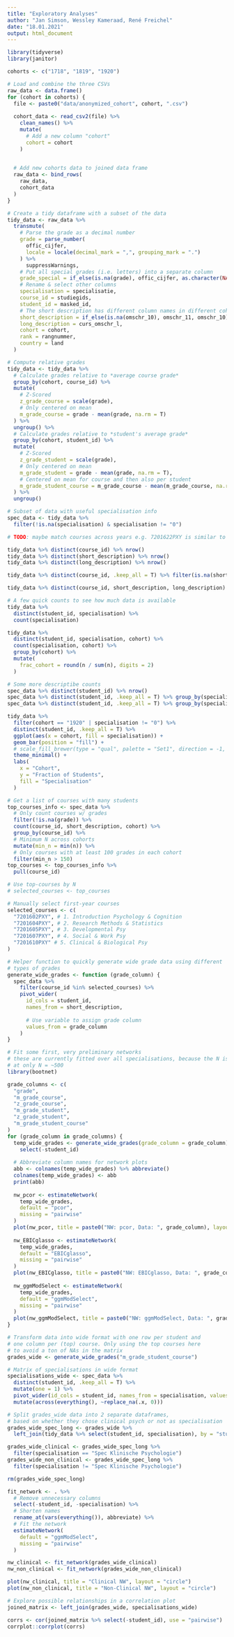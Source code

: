 ```yaml
---
title: "Exploratory Analyses"
author: "Jan Simson, Wessley Kameraad, René Freichel"
date: "18.01.2021"
output: html_document
---
```


```r
library(tidyverse)
library(janitor)

cohorts <- c("1718", "1819", "1920")

# Load and combine the three CSVs
raw_data <- data.frame()
for (cohort in cohorts) {
  file <- paste0("data/anonymized_cohort", cohort, ".csv")
  
  cohort_data <- read_csv2(file) %>%
    clean_names() %>% 
    mutate(
      # Add a new column "cohort"
      cohort = cohort
    )

  
  # Add new cohorts data to joined data frame
  raw_data <- bind_rows(
    raw_data,
    cohort_data
  )
}
```

```r
# Create a tidy dataframe with a subset of the data
tidy_data <- raw_data %>% 
  transmute(
    # Parse the grade as a decimal number
    grade = parse_number(
      offic_cijfer,
      locale = locale(decimal_mark = ",", grouping_mark = ".")
    ) %>%
      suppressWarnings,
    # Put all special grades (i.e. letters) into a separate column
    grade_special = if_else(is.na(grade), offic_cijfer, as.character(NA)),
    # Rename & select other columns
    specialisation = specialisatie,
    course_id = studiegids,
    student_id = masked_id,
    # The short description has different column names in different cohorts
    short_description = if_else(is.na(omschr_10), omschr_11, omschr_10),
    long_description = curs_omschr_l,
    cohort = cohort,
    rank = rangnummer,
    country = land
  )

# Compute relative grades
tidy_data <- tidy_data %>%
  # Calculate grades relative to *average course grade*
  group_by(cohort, course_id) %>% 
  mutate(
    # Z-Scored
    z_grade_course = scale(grade),
    # Only centered on mean
    m_grade_course = grade - mean(grade, na.rm = T)
  ) %>% 
  ungroup() %>% 
  # Calculate grades relative to *student's average grade*
  group_by(cohort, student_id) %>% 
  mutate(
    # Z-Scored
    z_grade_student = scale(grade),
    # Only centered on mean
    m_grade_student = grade - mean(grade, na.rm = T),
    # Centered on mean for course and then also per student
    m_grade_student_course = m_grade_course - mean(m_grade_course, na.rm = T)
  ) %>% 
  ungroup()

# Subset of data with useful specialisation info
spec_data <- tidy_data %>% 
  filter(!is.na(specialisation) & specialisation != "0")

# TODO: maybe match courses across years e.g. 7201622PXY is similar to 7201610PXY
```

```r
tidy_data %>% distinct(course_id) %>% nrow()
tidy_data %>% distinct(short_description) %>% nrow()
tidy_data %>% distinct(long_description) %>% nrow()

tidy_data %>% distinct(course_id, .keep_all = T) %>% filter(is.na(short_description)) %>% nrow()

tidy_data %>% distinct(course_id, short_description, long_description)
```


```r
# A few quick counts to see how much data is available
tidy_data %>%
  distinct(student_id, specialisation) %>% 
  count(specialisation)

tidy_data %>%
  distinct(student_id, specialisation, cohort) %>% 
  count(specialisation, cohort) %>% 
  group_by(cohort) %>%
  mutate(
    frac_cohort = round(n / sum(n), digits = 2)
  )

# Some more descriptibe counts
spec_data %>% distinct(student_id) %>% nrow()
spec_data %>% distinct(student_id, .keep_all = T) %>% group_by(specialisation) %>% count()
spec_data %>% distinct(student_id, .keep_all = T) %>% group_by(specialisation, cohort) %>% count()

tidy_data %>% 
  filter(cohort == "1920" | specialisation != "0") %>%
  distinct(student_id, .keep_all = T) %>% 
  ggplot(aes(x = cohort, fill = specialisation)) +
  geom_bar(position = "fill") +
  # scale_fill_brewer(type = "qual", palette = "Set1", direction = -1, na.value = "grey") +
  theme_minimal() +
  labs(
    x = "Cohort",
    y = "Fraction of Students",
    fill = "Specialisation"
  )
```


```r
# Get a list of courses with many students
top_courses_info <- spec_data %>%
  # Only count courses w/ grades
  filter(!is.na(grade)) %>% 
  count(course_id, short_description, cohort) %>% 
  group_by(course_id) %>% 
  # Minimum N across cohorts
  mutate(min_n = min(n)) %>% 
  # Only courses with at least 100 grades in each cohort
  filter(min_n > 150)
top_courses <- top_courses_info %>%
  pull(course_id)

# Use top-courses by N
# selected_courses <- top_courses

# Manually select first-year courses
selected_courses <- c(
  "7201602PXY", # 1. Introduction Psychology & Cognition
  "7201604PXY", # 2. Research Methods & Statistics
  "7201605PXY", # 3. Developmental Psy
  "7201607PXY", # 4. Social & Work Psy
  "7201610PXY" # 5. Clinical & Biological Psy
)
```


```r
# Helper function to quickly generate wide grade data using different
# types of grades
generate_wide_grades <- function (grade_column) {
  spec_data %>%
    filter(course_id %in% selected_courses) %>% 
    pivot_wider(
      id_cols = student_id,
      names_from = short_description,
      
      # Use variable to assign grade column
      values_from = grade_column
    )
}
```

```r
# Fit some first, very preliminary networks
# these are currently fitted over all specialisations, because the N is so small
# at only N = ~500
library(bootnet)

grade_columns <- c(
  "grade", 
  "m_grade_course", 
  "z_grade_course", 
  "m_grade_student", 
  "z_grade_student", 
  "m_grade_student_course"
)
for (grade_column in grade_columns) {
  temp_wide_grades <- generate_wide_grades(grade_column = grade_column) %>% 
    select(-student_id)
  
  # Abbreviate column names for network plots
  abb <- colnames(temp_wide_grades) %>% abbreviate()
  colnames(temp_wide_grades) <- abb
  print(abb)
  
  nw_pcor <- estimateNetwork(
    temp_wide_grades,
    default = "pcor",
    missing = "pairwise"
  )
  plot(nw_pcor, title = paste0("NW: pcor, Data: ", grade_column), layout = "circle")
  
  nw_EBICglasso <- estimateNetwork(
    temp_wide_grades,
    default = "EBICglasso",
    missing = "pairwise"
  )
  plot(nw_EBICglasso, title = paste0("NW: EBICglasso, Data: ", grade_column), layout = "circle")
  
  nw_ggmModSelect <- estimateNetwork(
    temp_wide_grades,
    default = "ggmModSelect",
    missing = "pairwise"
  )
  plot(nw_ggmModSelect, title = paste0("NW: ggmModSelect, Data: ", grade_column), layout = "circle")
}

```

```r
# Transform data into wide format with one row per student and
# one column per (top) course. Only using the top courses here
# to avoid a ton of NAs in the matrix
grades_wide <- generate_wide_grades("m_grade_student_course")

# Matrix of specialisations in wide format
specialisations_wide <- spec_data %>% 
  distinct(student_id, .keep_all = T) %>% 
  mutate(one = 1) %>% 
  pivot_wider(id_cols = student_id, names_from = specialisation, values_from = one) %>% 
  mutate(across(everything(), ~replace_na(.x, 0)))
```

```r
# Split grades_wide data into 2 separate dataframes,
# based on whether they chose clinical psych or not as specialisation
grades_wide_spec_long <- grades_wide %>%
  left_join(tidy_data %>% select(student_id, specialisation), by = "student_id")

grades_wide_clinical <- grades_wide_spec_long %>% 
  filter(specialisation == "Spec Klinische Psychologie")
grades_wide_non_clinical <- grades_wide_spec_long %>% 
  filter(specialisation != "Spec Klinische Psychologie")

rm(grades_wide_spec_long)

fit_network <- . %>% 
  # Remove unnecessary columns
  select(-student_id, -specialisation) %>% 
  # Shorten names
  rename_at(vars(everything()), abbreviate) %>% 
  # Fit the network
  estimateNetwork(
    default = "ggmModSelect",
    missing = "pairwise"
  )

nw_clinical <- fit_network(grades_wide_clinical)
nw_non_clinical <- fit_network(grades_wide_non_clinical)

plot(nw_clinical, title = "Clinical NW", layout = "circle")
plot(nw_non_clinical, title = "Non-Clinical NW", layout = "circle")
```


```r
# Explore possible relationships in a correlation plot
joined_matrix <- left_join(grades_wide, specialisations_wide)

corrs <- cor(joined_matrix %>% select(-student_id), use = "pairwise")
corrplot::corrplot(corrs)
```
